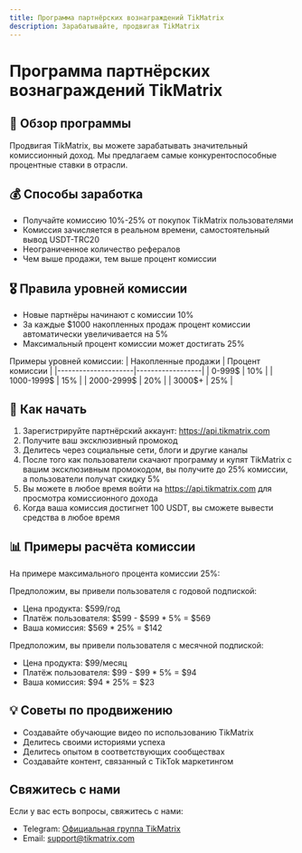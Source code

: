 ```yaml
---
title: Программа партнёрских вознаграждений TikMatrix
description: Зарабатывайте, продвигая TikMatrix
---
```


# Программа партнёрских вознаграждений TikMatrix

## 🎯 Обзор программы

Продвигая TikMatrix, вы можете зарабатывать значительный комиссионный доход. Мы предлагаем самые конкурентоспособные процентные ставки в отрасли.

## 💰 Способы заработка

- Получайте комиссию 10%-25% от покупок TikMatrix пользователями
- Комиссия зачисляется в реальном времени, самостоятельный вывод USDT-TRC20
- Неограниченное количество рефералов
- Чем выше продажи, тем выше процент комиссии

## 🎖️ Правила уровней комиссии

- Новые партнёры начинают с комиссии 10%
- За каждые $1000 накопленных продаж процент комиссии автоматически увеличивается на 5%
- Максимальный процент комиссии может достигать 25%

Примеры уровней комиссии:
| Накопленные продажи | Процент комиссии |
|---------------------|------------------|
| 0-999$             | 10%              |
| 1000-1999$         | 15%              |
| 2000-2999$         | 20%              |
| 3000$+             | 25%              |

## 🚀 Как начать

1. Зарегистрируйте партнёрский аккаунт: https://api.tikmatrix.com
2. Получите ваш эксклюзивный промокод
3. Делитесь через социальные сети, блоги и другие каналы
4. После того как пользователи скачают программу и купят TikMatrix с вашим эксклюзивным промокодом, вы получите до 25% комиссии, а пользователи получат скидку 5%
5. Вы можете в любое время войти на https://api.tikmatrix.com для просмотра комиссионного дохода
6. Когда ваша комиссия достигнет 100 USDT, вы сможете вывести средства в любое время

## 📊 Примеры расчёта комиссии

На примере максимального процента комиссии 25%:

Предположим, вы привели пользователя с годовой подпиской:
- Цена продукта: $599/год
- Платёж пользователя: $599 - $599 * 5% = $569
- Ваша комиссия: $569 * 25% = $142

Предположим, вы привели пользователя с месячной подпиской:
- Цена продукта: $99/месяц
- Платёж пользователя: $99 - $99 * 5% = $94
- Ваша комиссия: $94 * 25% = $23

## 💡 Советы по продвижению

- Создавайте обучающие видео по использованию TikMatrix
- Делитесь своими историями успеха
- Делитесь опытом в соответствующих сообществах
- Создавайте контент, связанный с TikTok маркетингом

## Свяжитесь с нами

Если у вас есть вопросы, свяжитесь с нами:
- Telegram: [Официальная группа TikMatrix](https://t.me/tikmatrix_support)
- Email: support@tikmatrix.com
